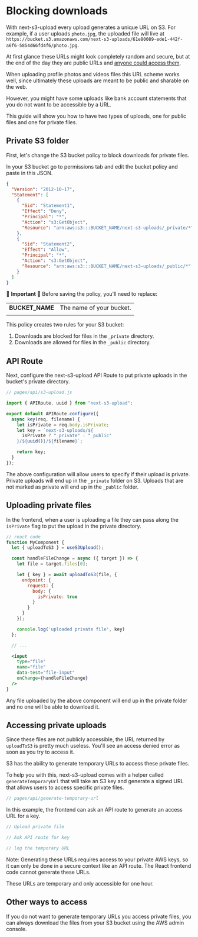 # Blocking downloads

With next-s3-upload every upload generates a unique URL on S3. For example, if a user uploads `photo.jpg`, the uploaded file will live at `https://bucket.s3.amazonaws.com/next-s3-uploads/61e80089-ede1-442f-a6f6-5854d66fd4f6/photo.jpg`.

At first glance these URLs might look completely random and secure, but at the end of the day they are public URLs and [anyone could access them](https://security.stackexchange.com/questions/53458/is-it-safe-to-rely-on-uuids-for-privacy).

When uploading profile photos and videos files this URL scheme works well, since ultimately these uploads are meant to be public and sharable on the web.

However, you might have some uploads like bank account statements that you do not want to be accessible by a URL.

This guide will show you how to have two types of uploads, one for public files and one for private files.

## Private S3 folder

First, let's change the S3 bucket policy to block downloads for private files.

In your S3 bucket go to permissions tab and edit the bucket policy and paste in this JSON.

```json
{
  "Version": "2012-10-17",
  "Statement": [
    {
      "Sid": "Statement1",
      "Effect": "Deny",
      "Principal": "*",
      "Action": "s3:GetObject",
      "Resource": "arn:aws:s3:::BUCKET_NAME/next-s3-uploads/_private/*"
    },
    {
      "Sid": "Statement2",
      "Effect": "Allow",
      "Principal": "*",
      "Action": "s3:GetObject",
      "Resource": "arn:aws:s3:::BUCKET_NAME/next-s3-uploads/_public/*"
    }
  ]
}
```

🚨 **Important** 🚨 Before saving the policy, you'll need to replace:

|                 |                          |
| --------------- | ------------------------ |
| **BUCKET_NAME** | The name of your bucket. |
|                 |                          |

This policy creates two rules for your S3 bucket:

1. Downloads are blocked for files in the `_private` directory.
1. Downloads are allowed for files in the `_public` directory.

## API Route

Next, configure the next-s3-upload API Route to put private uploads in the bucket's private directory.

```js
// pages/api/s3-upload.js

import { APIRoute, uuid } from "next-s3-upload";

export default APIRoute.configure({
  async key(req, filename) {
    let isPrivate = req.body.isPrivate;
    let key = `next-s3-uploads/${
      isPrivate ? "_private" : "_public"
    }/${uuid()}/${filename}`;

    return key;
  }
});
```

The above configuration will allow users to specify if their upload is private. Private uploads will end up in the `_private` folder on S3. Uploads that are not marked as private will end up in the `_public` folder.

## Uploading private files

In the frontend, when a user is uploading a file they can pass along the `isPrivate` flag to put the upload in the private directory.

```jsx
// react code
function MyComponent {
  let { uploadToS3 } = useS3Upload();

  const handleFileChange = async ({ target }) => {
    let file = target.files[0];

    let { key } = await uploadToS3(file, {
      endpoint: {
        request: {
          body: {
            isPrivate: true
          }
        }
      }
    });

    console.log('uploaded private file', key)
  };

  // ...

  <input
    type="file"
    name="file"
    data-test="file-input"
    onChange={handleFileChange}
  />
}

```

Any file uploaded by the above component will end up in the private folder and no one will be able to download it.

## Accessing private uploads

Since these files are not publicly accessible, the URL returned by `uploadToS3` is pretty much useless. You'll see an access denied error as soon as you try to access it.

S3 has the ability to generate temporary URLs to access these private files.

To help you with this, next-s3-upload comes with a helper called `generateTemporaryUrl` that will take an S3 key and generate a signed URL that allows users to access specific private files.

```js
// pages/api/generate-temporary-url

```

In this example, the frontend can ask an API route to generate an access URL for a key.

```js
// Upload private file

// Ask API route for key

// log the temporary URL
```

Note: Generating these URLs requires access to your private AWS keys, so it can only be done in a secure context like an API route. The React frontend code cannot generate these URLs.

These URLs are temporary and only accessible for one hour.

## Other ways to access

If you do not want to generate temporary URLs you access private files, you can always download the files from your S3 bucket using the AWS admin console.
